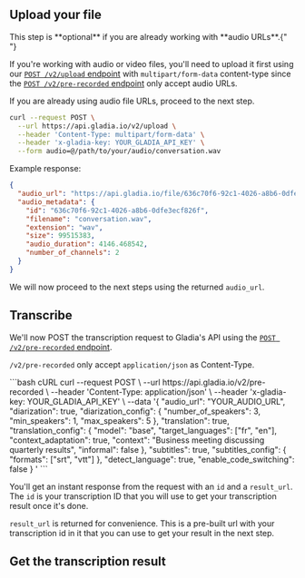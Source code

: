 
## Upload your file

<Note>
  This step is **optional** if you are already working with **audio URLs**.{" "}
</Note>

If you're working with audio or video files, you'll need to upload it first using our [`POST /v2/upload` endpoint](/api-reference/v2/upload/audio-file) with `multipart/form-data`
content-type since the [`POST /v2/pre-recorded` endpoint](/api-reference/v2/pre-recorded/init) only accept audio URLs.

If you are already using audio file URLs, proceed to the next step.

```bash
curl --request POST \
  --url https://api.gladia.io/v2/upload \
  --header 'Content-Type: multipart/form-data' \
  --header 'x-gladia-key: YOUR_GLADIA_API_KEY' \
  --form audio=@/path/to/your/audio/conversation.wav
```

Example response:

```json
{
  "audio_url": "https://api.gladia.io/file/636c70f6-92c1-4026-a8b6-0dfe3ecf826f",
  "audio_metadata": {
    "id": "636c70f6-92c1-4026-a8b6-0dfe3ecf826f",
    "filename": "conversation.wav",
    "extension": "wav",
    "size": 99515383,
    "audio_duration": 4146.468542,
    "number_of_channels": 2
  }
}
```

We will now proceed to the next steps using the returned `audio_url`.

## Transcribe

We'll now POST the transcription request to Gladia's API using the [`POST /v2/pre-recorded` endpoint](/api-reference/v2/pre-recorded/init).

<Note>`/v2/pre-recorded` only accept `application/json` as Content-Type.</Note>

<CodeGroup>
```bash cURL
  curl --request POST \
    --url https://api.gladia.io/v2/pre-recorded \
    --header 'Content-Type: application/json' \
    --header 'x-gladia-key: YOUR_GLADIA_API_KEY' \
    --data '{
    "audio_url": "YOUR_AUDIO_URL",
    "diarization": true,
    "diarization_config": {
      "number_of_speakers": 3,
      "min_speakers": 1,
      "max_speakers": 5
    },
    "translation": true,
    "translation_config": {
      "model": "base",
      "target_languages": ["fr", "en"],
      "context_adaptation": true,
      "context": "Business meeting discussing quarterly results",
      "informal": false
    },
    "subtitles": true,
    "subtitles_config": {
      "formats": ["srt", "vtt"]
    },
    "detect_language": true,
    "enable_code_switching": false
    }
  '
```
</CodeGroup>

You'll get an instant response from the request with an `id` and a `result_url`. The `id` is your transcription ID that you
will use to get your transcription result once it's done.

`result_url` is returned for convenience. This is a pre-built url with your transcription id in it that you can use to get your result in the next step.

## Get the transcription result

<GetTranscriptionResult />
